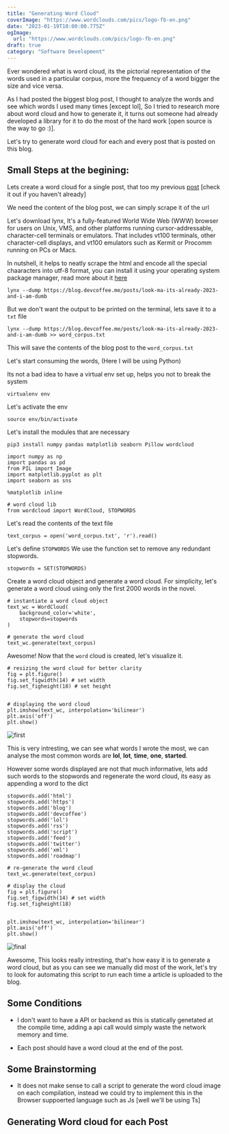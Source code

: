 ```yaml
---
title: "Generating Word Cloud"
coverImage: "https://www.wordclouds.com/pics/logo-fb-en.png"
date: "2023-01-19T10:00:00.775Z"
ogImage:
  url: "https://www.wordclouds.com/pics/logo-fb-en.png"
draft: true
category: "Software Development"
---
```


Ever wondered what is word cloud, its the pictorial representation of the words used in a particular corpus, more the frequency of a word bigger the size and vice versa.

As I had posted the biggest blog post, I thought to analyze the words and see which words I used many times [except lol], So I tried to research more about word cloud and how to generate it, it turns out someone had already developed a library for it to do the most of the hard work [open source is the way to go :)].

Let's try to generate word cloud for each and every post that is posted on this blog.

## Small Steps at the begining:

Lets create a word cloud for a single post, that too my previous [post]() [check it out if you haven't already]

We need the content of the blog post, we can simply scrape it of the url

Let's download lynx, It's a fully-featured World Wide Web (WWW) browser for users on Unix, VMS, and other platforms running cursor-addressable, character-cell terminals or emulators. That includes vt100 terminals, other character-cell displays, and vt100 emulators such as Kermit or Procomm running on PCs or Macs.

In nutshell, it helps to neatly scrape the html and encode all the special chaaracters into utf-8 format, you can install it using your operating system package manager, read more about it [here](https://lynx.invisible-island.net/)

```
lynx --dump https://blog.devcoffee.me/posts/look-ma-its-already-2023-and-i-am-dumb
```

But we don't want the output to be printed on the terminal, lets save it to a `txt` file

```
lynx --dump https://blog.devcoffee.me/posts/look-ma-its-already-2023-and-i-am-dumb >> word_corpus.txt
```

This will save the contents of the blog post to the `word_corpus.txt`

Let's start consuming the words, (Here I will be using Python)

Its not a bad idea to have a virtual env set up, helps you not to break the system

```
virtualenv env
```

Let's activate the env

```
source env/bin/activate
```

Let's install the modules that are necessary

```
pip3 install numpy pandas matplotlib seaborn Pillow wordcloud
```


```
import numpy as np
import pandas as pd
from PIL import Image
import matplotlib.pyplot as plt
import seaborn as sns

%matplotlib inline

# word cloud lib
from wordcloud import WordCloud, STOPWORDS

```

Let's read the contents of the text file

```
text_corpus = open('word_corpus.txt', 'r').read()
```

Let's define `STOPWORDS` We use the function set to remove any redundant stopwords.

```
stopwords = SET(STOPWORDS)
```

Create a word cloud object and generate a word cloud. For simplicity, let's generate a word cloud using only the first 2000 words in the novel.

```
# instantiate a word cloud object
text_wc = WordCloud(
    background_color='white',
    stopwords=stopwords
)

# generate the word cloud
text_wc.generate(text_corpus)
```

Awesome! Now that the `word` cloud is created, let's visualize it.

```
# resizing the word cloud for better clarity
fig = plt.figure()
fig.set_figwidth(14) # set width
fig.set_figheight(18) # set height


# displaying the word cloud
plt.imshow(text_wc, interpolation='bilinear')
plt.axis('off')
plt.show()
```

![first](https://i.ibb.co/qxTjf7Z/download.png)

This is very intresting, we can see what words I wrote the most, we can analyse the most common words are **lol**, **lot**, **time**, **one**, **started**.

However some words displayed are not that much informative, lets add such words to the stopwords and regenerate the word cloud, its easy as appending a word to the dict

```
stopwords.add('html')
stopwords.add('https')
stopwords.add('blog')
stopwords.add('devcoffee')
stopwords.add('lol')
stopwords.add('rss')
stopwords.add('script')
stopwords.add('feed')
stopwords.add('twitter')
stopwords.add('xml')
stopwords.add('roadmap')

# re-generate the word cloud
text_wc.generate(text_corpus)

# display the cloud
fig = plt.figure()
fig.set_figwidth(14) # set width
fig.set_figheight(18)


plt.imshow(text_wc, interpolation='bilinear')
plt.axis('off')
plt.show()
```

![final](https://i.ibb.co/0VC2Q25/final.png)

Awesome, This looks really intresting, that's how easy it is to generate a word cloud, but as you can see we manually did most of the work, let's try to look for automating this script to run each time a article is uploaded to the blog.

## Some Conditions

- I don't want to have a API or backend as this is statically genetated at the compile time, adding a api call would simply waste the network memory and time.

- Each post should have a word cloud at the end of the post.

## Some Brainstorming

- It does not make sense to call a script to generate the word cloud image on each compilation, instead we could try to implement this in the Browser suppoerted language such as Js [well we'll be using Ts]

## Generating Word cloud for each Post
